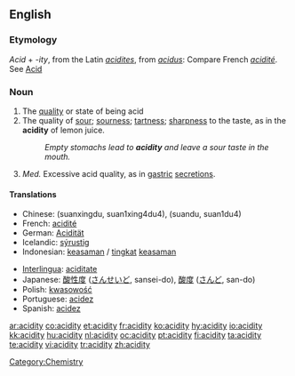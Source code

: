 ==English==

===Etymology===
''Acid'' + ''-ity'', from the Latin ''[[acidites]]'', from ''[[acidus]]'': Compare French ''[[acidité]]''. See [[Acid]]

===Noun===
{{en-noun|acidities}}

# The [[quality]] or state of being acid
# The quality of [[sour]]; [[sourness]]; [[tartness]]; [[sharpness]] to the taste, as in the '''acidity''' of lemon juice.
#: ''Empty stomachs lead to '''acidity''' and leave a sour taste in the mouth.''
# ''Med.'' Excessive acid quality, as in [[gastric]] [[secretions]].

====Translations====
{{trans-top|The quality or state of being acid}}
* Chinese: (suanxingdu, suan1xing4du4), (suandu, suan1du4) {{rfscript|Chinese}}
* French: [[acidité]] {{f}}
* German: [[Acidität]] 
* Icelandic: [[sýrustig]] {{n}}
* Indonesian: [[asam|keasaman]] / [[tingkat]] [[asam|keasaman]]
{{trans-mid}}
* [[Interlingua]]: [[aciditate]]
* Japanese: [[酸性度]] ([[さんせいど]], sansei-do),  [[酸度]] ([[さんど]], san-do)
* Polish: [[kwasowość]] {{f}}
* Portuguese: [[acidez]] {{f}}
* Spanish: [[acidez]] {{f}}
{{trans-bottom}}

[[Category:Chemistry]]

[[ar:acidity]]
[[co:acidity]]
[[et:acidity]]
[[fr:acidity]]
[[ko:acidity]]
[[hy:acidity]]
[[io:acidity]]
[[kk:acidity]]
[[hu:acidity]]
[[nl:acidity]]
[[oc:acidity]]
[[pt:acidity]]
[[fi:acidity]]
[[ta:acidity]]
[[te:acidity]]
[[vi:acidity]]
[[tr:acidity]]
[[zh:acidity]]